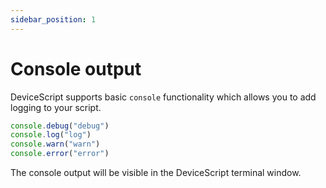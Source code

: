 ```yaml
---
sidebar_position: 1
---
```


# Console output

DeviceScript supports basic `console` functionality which allows you to add logging to your script.

```ts edit
console.debug("debug")
console.log("log")
console.warn("warn")
console.error("error")
```

The console output will be visible in the DeviceScript terminal window.

